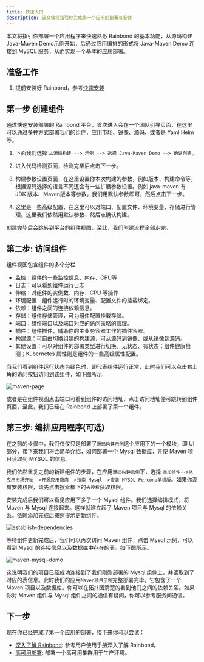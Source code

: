 ```yaml
---
title: 快速入门
description: 该文档将指引你完成第一个应用的部署与安装
---
```


本文将指引你部署一个应用程序来快速熟悉 Rainbond 的基本功能，从源码构建 Java-Maven Demo示例开始，后通过应用编排的形式将 Java-Maven Demo 连接到 MySQL 服务，从而实现一个基本的应用部署。

## 准备工作

1. 提前安装好 Rainbond，参考[快速安装](/docs/quick-start/quick-install)

## 第一步 创建组件

通过快速安装部署的 Rainbond 平台，首次进入会在一个团队引导页面，在这里可以通过多种方式部署我们的组件，应用市场、镜像、源码、或者是 Yaml Helm 等。  

1. 下面我们选择 `从源码构建 --> 示例 --> 选择 Java-Maven Demo --> 确认创建`。

2. 进入代码检测页面，检测完毕后点击下一步。

3. 构建参数设置页面，在这里设置你本次构建的参数，例如版本、构建命令等，根据源码选择的语言不同还会有一些扩展参数设置。例如 java-maven 有 JDK 版本、Maven版本等参数。我们用默认参数即可，然后点击下一步。

4. 这里是一些高级配置，在这里可以对端口、配置文件、环境变量、存储进行管理。这里我们依然用默认参数、然后点确认构建。

创建完毕后会跳转到平台的组件视图，至此，我们创建流程全部走完。

## 第二步: 访问组件

组件视图包含组件的多个分栏：
- 监控：组件的一些监控信息、内存、CPU等
- 日志：可以看到组件运行日志
- 伸缩：对组件的实例数、内存、CPU 等操作
- 环境配置：组件运行时的环境变量、配置文件的挂载绑定。
- 依赖：组件之间的连接依赖信息。
- 存储：组件存储管理，可为组件配置挂载存储。
- 端口：组件端口以及端口对应的访问策略的管理。
- 插件：组件插件，辅助你的主业务容器工作的插件容器。
- 构建源：可自由切换组建的构建源，可从源码到镜像、或从镜像到源码。
- 其他设置：可以对组件的部署类型进行切换。无状态、有状态；组件健康检测；Kubernetes 属性则是组件的一些高级属性配置。

当我们看到组件运行状态为绿色时，即代表组件运行正常，此时我们可以点击右上角的访问按钮访问到该组件，如下图所示:

![maven-page](https://grstatic.oss-cn-shanghai.aliyuncs.com/docs/5.7/docs/quick-start/maven-page.jpg)

或者是在组件视图点击端口可看到组件的访问地址、点击访问地址便可跳转到组件页面，至此，我们已经在 Rainbond 上部署了第一个组件。

## 第三步: 编排应用程序(可选)

在之前的步骤中，我们仅仅只是部署了`源码构建示例`这个应用下的一个模块，即 UI 部分，接下来我们将会简单介绍，如何部署一个 Mysql 数据库，并使 Maven 项目读取到 MYSQL 的信息。

我们依然重复之前的新建组件的步骤，在应用`源码构建示例`下，选择 `添加组件-->从应用市场开始-->开源应用商店-->搜索 Mysql-->安装 MYSQL-Percona单机版`。如果你没有安装权限，请先点击搜索框下的`去授权`获取权限。

安装完成后我们可以看见应用下多了一个 Mysql 组件。我们选择编排模式，将 Maven 与 Mysql 连接起来。这样就建立起了 Maven 项目与 Mysql 的依赖关系。依赖添加完成后按照提示更新组件。

![establish-dependencies](https://grstatic.oss-cn-shanghai.aliyuncs.com/docs/5.7/docs/quick-start/establish-dependencies.jpg)

等待组件更新完成后，我们可以再次访问 Maven 组件，点击 Mysql 示例，可以看到 Mysql 的连接信息以及数据库中存在的表。如下图所示。

![maven-mysql-demo](https://grstatic.oss-cn-shanghai.aliyuncs.com/docs/5.7/docs/quick-start/maven-mysql-demo.jpg)

这说明我们的项目已经成功连接到了我们刚刚部署的 Mysql 组件上，并读取到了对应的表信息。此时我们的应用`Maven项目示例`完整部署完毕。它包含了一个 Maven 项目以及数据库。你可以在拓扑图清楚的看到他们之间的依赖关系。如果你对 Maven 组件与 Mysql 组件之间的通信有疑问，你可以参考服务间通信。

## 下一步

现在你已经完成了第一个应用的部署，接下来你可以尝试：
- [深入了解 Rainbond](/docs/use-manual): 参考用户使用手册深入了解 Rainbond。
- [高可用部署](../installation/ha): 部署一个高可用集群用于生产环境。
